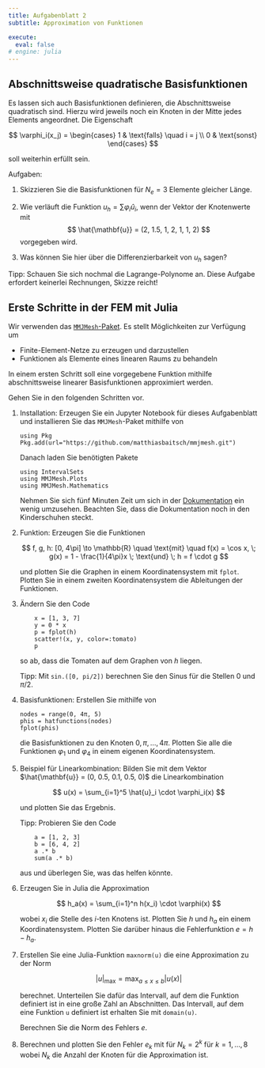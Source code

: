 ```yaml
---
title: Aufgabenblatt 2
subtitle: Approximation von Funktionen

execute: 
  eval: false
# engine: julia
---
```


## Abschnittsweise quadratische Basisfunktionen

Es lassen sich auch Basisfunktionen definieren, die Abschnittsweise quadratisch sind. Hierzu wird jeweils noch ein Knoten in der Mitte jedes Elements angeordnet. Die Eigenschaft

$$
  \varphi_i(x_j) =
  \begin{cases}
    1 & \text{falls} \quad i = j \\
    0 & \text{sonst}
  \end{cases}
$$

soll weiterhin erfüllt sein. 

Aufgaben:

1. Skizzieren Sie die Basisfunktionen für $N_e = 3$ Elemente gleicher Länge. 
1. Wie verläuft die Funktion $u_h = \sum \varphi_i\hat u_i$, wenn der Vektor der Knotenwerte mit 
  $$
    \hat{\mathbf{u}} = (2, 1.5, 1, 2, 1, 1, 2)
  $$
  vorgegeben wird. 

1. Was können Sie hier über die Differenzierbarkeit von $u_h$ sagen?

Tipp: Schauen Sie sich nochmal die Lagrange-Polynome an. Diese Aufgabe erfordert keinerlei Rechnungen, Skizze reicht!

## Erste Schritte in der FEM mit Julia

Wir verwenden das [`MMJMesh`-Paket](https://github.com/matthiasbaitsch/mmjmesh). Es stellt Möglichkeiten zur Verfügung um

- Finite-Element-Netze zu erzeugen und darzustellen
- Funktionen als Elemente eines linearen Raums zu behandeln

In einem ersten Schritt soll eine vorgegebene Funktion mithilfe abschnittsweise linearer Basisfunktionen approximiert werden.

Gehen Sie in den folgenden Schritten vor.

1. Installation: Erzeugen Sie ein Jupyter Notebook für dieses Aufgabenblatt und installieren Sie das `MMJMesh`-Paket mithilfe von

    ```.julia
    using Pkg
    Pkg.add(url="https://github.com/matthiasbaitsch/mmjmesh.git")
    ```

    Danach laden Sie benötigten Pakete

    ```.julia
    using IntervalSets
    using MMJMesh.Plots
    using MMJMesh.Mathematics
    ```

    Nehmen Sie sich fünf Minuten Zeit um sich in der [Dokumentation](https://matthiasbaitsch.github.io/mmjmesh/guide/) ein wenig umzusehen. Beachten Sie, dass die Dokumentation noch in den Kinderschuhen steckt.

1. Funktion: Erzeugen Sie die Funktionen 

    $$
        f, g, h: [0, 4\pi] \to \mathbb{R} \quad \text{mit} \quad f(x) = \cos x, \; g(x) = 1 - \frac{1}{4\pi}x \; \text{und} \; h = f \cdot g
    $$

    und plotten Sie die Graphen in einem Koordinatensystem mit `fplot`. Plotten Sie in einem zweiten Koordinatensystem die Ableitungen der Funktionen.

1. Ändern Sie den Code

    ```.julia
        x = [1, 3, 7]
        y = 0 * x
        p = fplot(h)
        scatter!(x, y, color=:tomato)
        p 
    ```

    so ab, dass die Tomaten auf dem Graphen von $h$ liegen. 
    
    Tipp: Mit `sin.([0, pi/2])` berechnen Sie den Sinus für die Stellen $0$ und $\pi/2$.

1. Basisfunktionen: Erstellen Sie mithilfe von

    ```.julia
    nodes = range(0, 4π, 5)
    phis = hatfunctions(nodes)
    fplot(phis)
    ```

    die Basisfunktionen zu den Knoten $0, \pi, \dots, 4\pi$. Plotten Sie alle die Funktionen $\varphi_1$ und $\varphi_4$ in einem eigenen Koordinatensystem.

1. Beispiel für Linearkombination: Bilden Sie mit dem Vektor $\hat{\mathbf{u}} = (0, 0.5, 0.1, 0.5, 0)$ die Linearkombination 

    $$
        u(x) = \sum_{i=1}^5 \hat{u}_i \cdot \varphi_i(x)
    $$ 
    
    und plotten Sie das Ergebnis. 
    
    Tipp: Probieren Sie den Code 

    ```.julia
        a = [1, 2, 3]
        b = [6, 4, 2]
        a .* b
        sum(a .* b)
    ```  

    aus und überlegen Sie, was das helfen könnte.

1. Erzeugen Sie in Julia die Approximation

    $$
        h_a(x) = \sum_{i=1}^n h(x_i) \cdot \varphi(x)
    $$

    wobei $x_i$ die Stelle des $i$-ten Knotens ist. Plotten Sie $h$ und $h_a$ ein einem Koordinatensystem. Plotten Sie darüber hinaus die Fehlerfunktion $e = h - h_a$.

1. Erstellen Sie eine Julia-Funktion `maxnorm(u)` die eine Approximation zu der Norm

    $$
        |u|_\mathrm{max} = \max_{a \leq x \leq b} |u(x)|
    $$

    berechnet. Unterteilen Sie dafür das Intervall, auf dem die Funktion definiert ist in eine große Zahl an Abschnitten. Das Intervall, auf dem eine Funktion `u` definiert ist erhalten Sie mit `domain(u)`.

    Berechnen Sie die Norm des Fehlers $e$.

1. Berechnen und plotten Sie den Fehler $e_k$ mit für $N_k = 2^k$ für $k = 1, \dots, 8$ wobei $N_k$ die Anzahl der Knoten für die Approximation ist.






